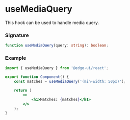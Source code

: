 # useMediaQuery

This hook can be used to handle media query.

### Signature

```ts
function useMediaQuery(query: string): boolean;
```

### Example

```jsx
import { useMediaQuery } from '@edge-ui/react';

export function Component() {
    const matches = useMediaQuery('(min-width: 50px)');

    return (
        <>
            <h1>Matches: {matches}</h1>
        </>
    );
}
```
